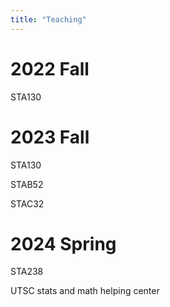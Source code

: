 ```yaml
---
title: "Teaching"
---
```


# 2022 Fall

STA130

# 2023 Fall

STA130

STAB52

STAC32

# 2024 Spring

STA238

UTSC stats and math helping center
